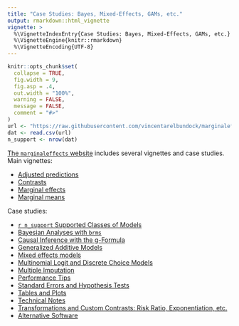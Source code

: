 ```yaml
---
title: "Case Studies: Bayes, Mixed-Effects, GAMs, etc."
output: rmarkdown::html_vignette
vignette: >
  %\VignetteIndexEntry{Case Studies: Bayes, Mixed-Effects, GAMs, etc.}
  %\VignetteEngine{knitr::rmarkdown}
  %\VignetteEncoding{UTF-8}
---
```


```r
knitr::opts_chunk$set(
  collapse = TRUE,
  fig.width = 9,
  fig.asp = .4,
  out.width = "100%",
  warning = FALSE,
  message = FALSE,
  comment = "#>"
)
url <- "https://raw.githubusercontent.com/vincentarelbundock/marginaleffects/main/data-raw/supported_models.csv"
dat <- read.csv(url)
n_support <- nrow(dat)
```

[The `marginaleffects` website](https://vincentarelbundock.github.io/marginaleffects/) includes several vignettes and case studies. Main vignettes:

- [Adjusted predictions](https://vincentarelbundock.github.io/marginaleffects/articles/mfx01_predictions.html) 
- [Contrasts](https://vincentarelbundock.github.io/marginaleffects/articles/mfx02_contrasts.html) 
- [Marginal effects](https://vincentarelbundock.github.io/marginaleffects/articles/mfx03_mfx.html) 
- [Marginal means](https://vincentarelbundock.github.io/marginaleffects/articles/mfx04_marginalmeans.html) 

Case studies:

- [`r n_support` Supported Classes of Models](https://vincentarelbundock.github.io/marginaleffects/articles/mfx06_supported_models.html)
- [Bayesian Analyses with `brms`](https://vincentarelbundock.github.io/marginaleffects/articles/brms.html)
- [Causal Inference with the g-Formula](https://vincentarelbundock.github.io/marginaleffects/articles/gformula.html)
- [Generalized Additive Models](https://vincentarelbundock.github.io/marginaleffects/articles/gam.html)
- [Mixed effects models](https://vincentarelbundock.github.io/marginaleffects/articles/lme4.html)
- [Multinomial Logit and Discrete Choice Models](https://vincentarelbundock.github.io/marginaleffects/articles/mlogit.html)
- [Multiple Imputation](https://vincentarelbundock.github.io/marginaleffects/articles/multiple_imputation.html)
- [Performance Tips](https://vincentarelbundock.github.io/marginaleffects/articles/performance.html)
- [Standard Errors and Hypothesis Tests](https://vincentarelbundock.github.io/marginaleffects/articles/sandwich.html)
- [Tables and Plots](https://vincentarelbundock.github.io/marginaleffects/articles/modelsummary.html)
- [Technical Notes](https://vincentarelbundock.github.io/marginaleffects/articles/technical_notes.html)
- [Transformations and Custom Contrasts: Risk Ratio, Exponentiation, etc.](https://vincentarelbundock.github.io/marginaleffects/articles/transformation.html)
- [Alternative Software](https://vincentarelbundock.github.io/marginaleffects/articles/alternative_software.html)
